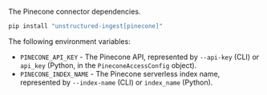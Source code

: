 The Pinecone connector dependencies.

```bash
pip install "unstructured-ingest[pinecone]"
```


<AdditionalIngestDependencies />

The following environment variables:

- `PINECONE_API_KEY` - The Pinecone API, represented by `--api-key` (CLI) or `api_key` (Python, in the `PineconeAccessConfig` object).
- `PINECONE_INDEX_NAME` - The Pinecone serverless index name, represented by `--index-name` (CLI) or `index_name` (Python).
